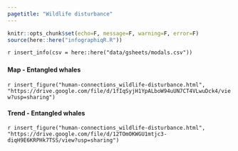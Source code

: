 ```yaml
---
pagetitle: "Wildlife disturbance"
---
```


```r
knitr::opts_chunk$set(echo=F, message=F, warning=F, error=F)
source(here::here("infographiqR.R"))
```

`r insert_info(csv = here::here("data/gsheets/modals.csv"))`


### {.tabset}

#### Map - Entangled whales

`r insert_figure("human-connections_wildlife-disturbance.html", "https://drive.google.com/file/d/1fIqSyjH1YpALboW94uUN7CT4VLwuDck4/view?usp=sharing")`

#### Trend - Entangled whales

`r insert_figure("human-connections_wildlife-disturbance.html", "https://drive.google.com/file/d/12TOmOKWGU1mtjc3-diqH9E6KRPHk7TSS/view?usp=sharing")`

